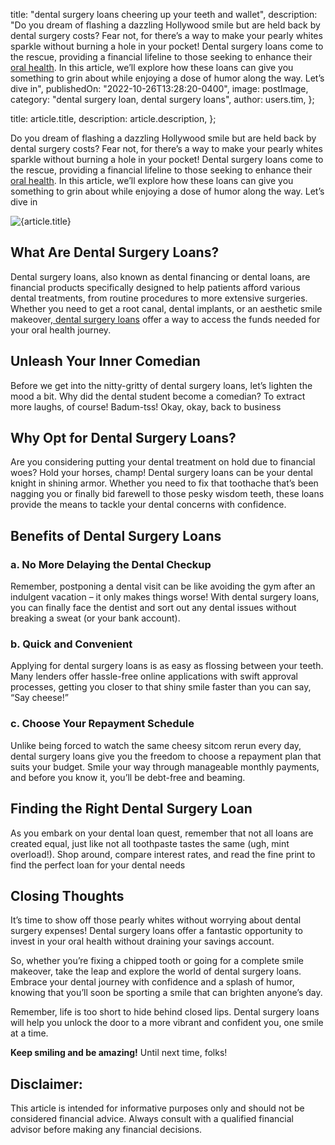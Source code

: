 
  title: "dental surgery loans cheering up your teeth and wallet",
  description:
    "Do you dream of flashing a dazzling Hollywood smile but are held back by dental surgery costs? Fear not, for there’s a way to make your pearly whites sparkle without burning a hole in your pocket! Dental surgery loans come to the rescue, providing a financial lifeline to those seeking to enhance their [oral health](https://www.who.int/health-topics/oral-health). In this article, we’ll explore how these loans can give you something to grin about while enjoying a dose of humor along the way. Let’s dive in",
  publishedOn: "2022-10-26T13:28:20-0400",
  image: postImage,
  category: "dental surgery loan, dental surgery loans",
  author: users.tim,
};

  title: article.title,
  description: article.description,
};


Do you dream of flashing a dazzling Hollywood smile but are held back by dental surgery costs? Fear not, for there’s a way to make your pearly whites sparkle without burning a hole in your pocket! Dental surgery loans come to the rescue, providing a financial lifeline to those seeking to enhance their [oral health](https://www.who.int/health-topics/oral-health). In this article, we’ll explore how these loans can give you something to grin about while enjoying a dose of humor along the way. Let’s dive in

<Image src={postImage} alt={article.title} />

## What Are Dental Surgery Loans?

Dental surgery loans, also known as dental financing or dental loans, are financial products specifically designed to help patients afford various dental treatments, from routine procedures to more extensive surgeries. Whether you need to get a root canal, dental implants, or an aesthetic smile makeover,[ dental surgery loans](https://tlc.com.au/dental-surgery-loans-how-to-apply/) offer a way to access the funds needed for your oral health journey.

## Unleash Your Inner Comedian

Before we get into the nitty-gritty of dental surgery loans, let’s lighten the mood a bit. Why did the dental student become a comedian? To extract more laughs, of course! Badum-tss! Okay, okay, back to business

## Why Opt for Dental Surgery Loans?

Are you considering putting your dental treatment on hold due to financial woes? Hold your horses, champ! Dental surgery loans can be your dental knight in shining armor. Whether you need to fix that toothache that’s been nagging you or finally bid farewell to those pesky wisdom teeth, these loans provide the means to tackle your dental concerns with confidence.

## Benefits of Dental Surgery Loans

### a. No More Delaying the Dental Checkup

Remember, postponing a dental visit can be like avoiding the gym after an indulgent vacation – it only makes things worse! With dental surgery loans, you can finally face the dentist and sort out any dental issues without breaking a sweat (or your bank account).

### b. Quick and Convenient

Applying for dental surgery loans is as easy as flossing between your teeth. Many lenders offer hassle-free online applications with swift approval processes, getting you closer to that shiny smile faster than you can say, “Say cheese!”

### c. Choose Your Repayment Schedule

Unlike being forced to watch the same cheesy sitcom rerun every day, dental surgery loans give you the freedom to choose a repayment plan that suits your budget. Smile your way through manageable monthly payments, and before you know it, you’ll be debt-free and beaming.

## Finding the Right Dental Surgery Loan

As you embark on your dental loan quest, remember that not all loans are created equal, just like not all toothpaste tastes the same (ugh, mint overload!). Shop around, compare interest rates, and read the fine print to find the perfect loan for your dental needs

## Closing Thoughts

It’s time to show off those pearly whites without worrying about dental surgery expenses! Dental surgery loans offer a fantastic opportunity to invest in your oral health without draining your savings account.

So, whether you’re fixing a chipped tooth or going for a complete smile makeover, take the leap and explore the world of dental surgery loans. Embrace your dental journey with confidence and a splash of humor, knowing that you’ll soon be sporting a smile that can brighten anyone’s day.

Remember, life is too short to hide behind closed lips. Dental surgery loans will help you unlock the door to a more vibrant and confident you, one smile at a time.

**Keep smiling and be amazing!** Until next time, folks!

## Disclaimer:

This article is intended for informative purposes only and should not be considered financial advice. Always consult with a qualified financial advisor before making any financial decisions.
